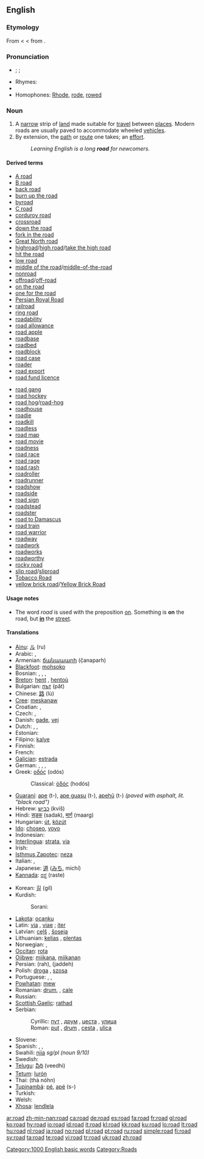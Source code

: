{{wikipedia}}
==English==

{{rank|tried|certainly|big|555|road|husband|blockquote|effect}}

===Etymology===
From {{OE.}} {{term|rad|rād|lang=ang|riding, hostile incursion}} < {{proto|Germanic|ridanan|to ride}} <  from {{proto|Indo-European|reidh-|to ride}}.

===Pronunciation===
* {{a|RP}} {{enPR|rōd}}; {{IPA|/ɹəʊd/}}; {{SAMPA|/r@Ud/}}
* Rhymes: {{IPAchar|[[Rhymes:English:-əʊd|-əʊd]]}}
* {{audio|en-us-road.ogg|Audio (US)}}
* Homophones: [[Rhode]], [[rode]], [[rowed]]

===Noun===
{{en-noun}}

# A [[narrow]] strip of [[land]] made suitable for [[travel]] between [[places]]. Modern roads are usually paved to accommodate wheeled [[vehicle]]s.
# By extension, the [[path]] or [[route]] one takes; an [[effort]].
#: ''Learning English is a long '''road''' for newcomers.''

====Derived terms====
{{rel-top|Terms derived from the noun "road"}}
* [[A road]]
* [[B road]]
* [[back road]]
* [[burn up the road]]
* [[byroad]]
* [[C road]]
* [[corduroy road]]
* [[crossroad]]
* [[down the road]]
* [[fork in the road]]
* [[Great North road]]
* [[highroad]]/[[high road]]/[[take the high road]]
* [[hit the road]]
* [[low road]]
* [[middle of the road]]/[[middle-of-the-road]]
* [[nonroad]]
* [[offroad]]/[[off-road]]
* [[on the road]]
* [[one for the road]]
* [[Persian Royal Road]]
* [[railroad]]
* [[ring road]]
* [[roadability]]
* [[road allowance]]
* [[road apple]]
* [[roadbase]]
* [[roadbed]]
* [[roadblock]]
* [[road case]]
* [[roader]]
* [[road export]]
* [[road fund licence]]
{{rel-mid}}
* [[road gang]]
* [[road hockey]]
* [[road hog]]/[[road-hog]]
* [[roadhouse]]
* [[roadie]]
* [[roadkill]]
* [[roadless]]
* [[road map]]
* [[road movie]]
* [[roadness]]
* [[road race]]
* [[road rage]]
* [[road rash]]
* [[roadroller]]
* [[roadrunner]]
* [[roadshow]]
* [[roadside]]
* [[road sign]]
* [[roadstead]]
* [[roadster]]
* [[road to Damascus]]
* [[road train]]
* [[road warrior]]
* [[roadway]]
* [[roadwork]]
* [[roadworks]]
* [[roadworthy]]
* [[rocky road]]
* [[slip road]]/[[sliproad]]
* [[Tobacco Road]]
* [[yellow brick road]]/[[Yellow Brick Road]]
{{rel-bottom}}

====Usage notes====
* The word ''road'' is used with the preposition [[on]]. Something is '''on''' the road, but '''[[in]]''' the [[street]].

====Translations====
{{trans-top|strip of land made suitable for travel}}
* [[Ainu]]: [[ル]] (ru)
* Arabic: {{Arab|[[طريق|طَرِيق]]}} {{IPAchar|(ʈaríːq)}} {{m}}, {{Arab|[[طرق|طُرُق]]}} {{IPAchar|(ʈúruq)}} {{p}}
* Armenian: [[ճանապարհ]] (č̣anaparh)
* [[Blackfoot]]: [[mohsoko]]
* Bosnian: {{t-|bs|put|m}}, {{t-|bs|drum|m}}, {{t-|bs|cesta|f}}, {{t-|bs|ulica|f}}
* [[Breton]]: [[hent]] {{m}}, [[hentoù]] {{p}}
* Bulgarian: [[път]] (pǎt) {{m}}
* Chinese: [[路]] (lù)
* [[Cree]]: [[meskanaw]]
* Croatian: {{t+|hr|ulica|f}}, {{t+|hr|cesta|f}}
* Czech: {{t-|cs|silnice|f}}, {{t+|cs|ulice|f}}
* Danish: [[gade]], [[vej]] {{g|Danish}}
* Dutch: {{t+|nl|baan|f}}, {{t+|nl|weg|m}}, {{t+|nl|straat|f}}
* Estonian: {{t-|et|tee}}
* Filipino: [[kalye]]
* Finnish: {{t+|fi|tie}}
* French: {{t+|fr|route|f}}
* [[Galician]]: [[estrada]] {{f}}
* German: {{t+|de|Straße|f}}, {{t+|de|Straßen|p}}, {{t+|de|Weg|m}}, {{t-|de|Route|f}}
* Greek: [[οδός]] (odós) {{f}}
*: Classical: [[ὁδός]] (hodós) {{f}}
* [[Guaraní]]: [[ape]] (t-), [[ape guasu]] (t-), [[apehũ]] (t-) ''(paved with asphalt, lit. "black road")''
* Hebrew: [[כביש]] (kvíš) {{m}}
* Hindi: [[सड़क]] (sadak), [[मार्ग]] (maarg)
* Hungarian: [[út]], [[közút]]
* [[Ido]]: [[choseo]], [[voyo]]
* Indonesian: {{t+|id|jalan|xs=Indonesian}}
* [[Interlingua]]: [[strata]], [[via]]
* Irish: {{t+|ga|bóthar|m|xs=Irish}}
* [[Isthmus Zapotec]]: [[neza]]
* Italian: {{t+|it|strada|f}}, {{t+|it|via|f}}
* Japanese: [[道]] ([[みち]], michí)
* [[Kannada]]: [[ರಸ್ತೆ]] (raste) {{m}}
{{trans-mid}}
* Korean: [[길]] (gil)
* Kurdish:
*: Sorani: {{t|ku|ڕێگه‌|tr=rrége|sc=KUchar}}
* [[Lakota]]: [[ocanku]]
* Latin: [[via]] {{f}}, [[viae]] {{p}}; [[iter]] {{n}}
* Latvian: [[ceļš]] {{m}}, [[šoseja]] {{f}}
* Lithuanian: [[kelias]] {{m}}, [[plentas]] {{m}}
* Norwegian: {{t-|no|vei|m}}, {{t-|no|veg|m}}
* [[Occitan]]: [[rota]] {{f}}
* [[Ojibwe]]: [[miikana]], [[miikanan]] {{p}}
* Persian: {{fa-Arab|[[راه]]}} (rah), {{fa-Arab|[[جاده]]}} (jaddeh)
* Polish: [[droga#Polish|droga]] {{f}}, [[szosa]] {{f}}
* Portuguese: {{t+|pt|estrada|f}}, {{t+|pt|caminho|m}}, {{t+|pt|via|f}}
* [[Powhatan]]: [[mew]]
* Romanian: [[drum#Romanian|drum]], {{n}}, [[cale]] {{f}}
* Russian: {{t+|ru|дорога|f|tr=doróga|sc=Cyrl}}
* [[Scottish Gaelic]]: [[rathad]] {{m}}
* Serbian:
*: Cyrillic: [[пут#Serbian|пут]] {{m}}, [[друм#Serbian|друм]] {{m}}, [[цеста#Serbian|цеста]] {{f}}, [[улица#Serbian|улица]] {{f}}
*: Roman: [[put#Serbian|put]] {{m}}, [[drum#Serbian|drum]] {{m}}, [[cesta#Serbian|cesta]] {{f}}, [[ulica#Serbian|ulica]] {{f}}
* Slovene: {{t+|sl|cesta|f}}
* Spanish: {{t+|es|camino|m}}, {{t+|es|calle|f}}, {{t+|es|ruta|f}}
* Swahili: [[njia]] ''sg/pl (noun 9/10)''
* Swedish: {{t+|sv|väg|c}}
* [[Telugu]]: [[వీధి]] (veedhi)
* [[Tetum]]: [[lurón]]
* Thai: {{Thai|[[ถนน]]}} (thà nóhn)
* [[Tupinambá]]: [[pé]], [[apé]] (s-)
* Turkish: {{t+|tr|cadde}}
* Welsh: {{t-|cy|ffordd|f|xs=Welsh}}
* [[Xhosa]]: [[lendlela]]
{{trans-bottom}}

[[Category:1000 English basic words]]
[[Category:Roads]]

[[ar:road]]
[[zh-min-nan:road]]
[[ca:road]]
[[de:road]]
[[es:road]]
[[fa:road]]
[[fr:road]]
[[gl:road]]
[[ko:road]]
[[hy:road]]
[[io:road]]
[[id:road]]
[[it:road]]
[[kl:road]]
[[kk:road]]
[[ku:road]]
[[lo:road]]
[[lt:road]]
[[hu:road]]
[[nl:road]]
[[ja:road]]
[[no:road]]
[[pl:road]]
[[pt:road]]
[[ru:road]]
[[simple:road]]
[[fi:road]]
[[sv:road]]
[[ta:road]]
[[te:road]]
[[vi:road]]
[[tr:road]]
[[uk:road]]
[[zh:road]]